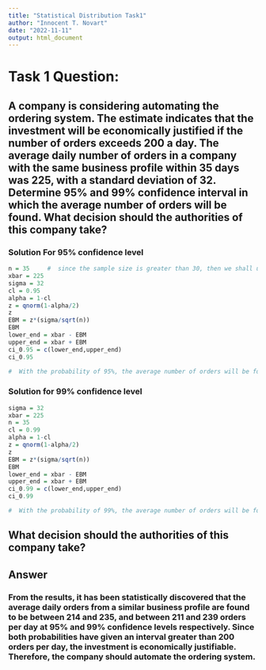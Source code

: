 ---
title: "Statistical Distribution Task1"
author: "Innocent T. Novart"
date: "2022-11-11"
output: html_document
---

# Task 1 Question:

## A company is considering automating the ordering system. The estimate indicates that the investment will be economically justified if the number of orders exceeds 200 a day. The average daily number of orders in a company with the same business profile within 35 days was 225, with a standard deviation of 32. Determine 95% and 99% confidence interval in which the average number of orders will be found. What decision should the authorities of this company take?


### Solution For 95% confidence level

```{r}
n = 35     #  since the sample size is greater than 30, then we shall use the normal distribution.
xbar = 225
sigma = 32
cl = 0.95
alpha = 1-cl
z = qnorm(1-alpha/2)
z
EBM = z*(sigma/sqrt(n))
EBM
lower_end = xbar - EBM
upper_end = xbar + EBM
ci_0.95 = c(lower_end,upper_end)
ci_0.95

#  With the probability of 95%, the average number of orders will be found between 214 and 235 orders per day.
```


### Solution for 99% confidence level

```{r}
sigma = 32
xbar = 225
n = 35
cl = 0.99
alpha = 1-cl
z = qnorm(1-alpha/2)
z
EBM = z*(sigma/sqrt(n))
EBM
lower_end = xbar - EBM
upper_end = xbar + EBM
ci_0.99 = c(lower_end,upper_end)
ci_0.99

#  With the probability of 99%, the average number of orders will be found between 211 and 239 orders per day.
```


## What decision should the authorities of this company take?

## Answer

### From the results, it has been statistically discovered that the average daily orders from a similar business profile are found to be between 214 and 235, and  between 211 and 239 orders per day at 95% and 99% confidence levels respectively. Since both probabilities have given an interval greater than 200 orders per day, the investment is economically justifiable. Therefore, the company should automate the ordering system.


